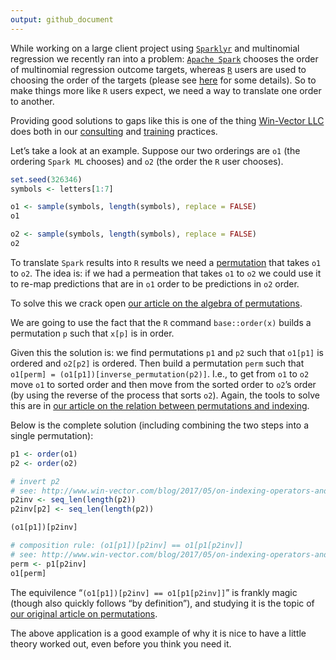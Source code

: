 ```yaml
---
output: github_document
---
```


While working on a large client project using [`Sparklyr`](https://spark.rstudio.com) and multinomial regression we recently ran into a problem:
[`Apache Spark`](https://spark.apache.org) chooses the order of multinomial regression outcome targets, whereas [`R`](https://www.r-project.org) users are 
used to choosing the order of the targets (please see [here](https://github.com/rstudio/sparklyr/issues/907) for some details).  So to make things more like `R` users expect, we need a way to translate one order to another.

Providing good solutions to gaps like this is one of the thing [Win-Vector LLC](http://www.win-vector.com/) does both in our [consulting](http://www.win-vector.com/site/service-offerings/consulting/) and [training](http://www.win-vector.com/site/service-offerings/training-overview/) practices.

Let's take a look at an example.  Suppose our two orderings are `o1` (the ordering `Spark ML` chooses) and `o2` (the order the `R` user chooses). 

```r
set.seed(326346)
symbols <- letters[1:7]

o1 <- sample(symbols, length(symbols), replace = FALSE)
o1

o2 <- sample(symbols, length(symbols), replace = FALSE)
o2
```

To translate `Spark` results into `R` results we need a [permutation](https://en.wikipedia.org/wiki/Permutation) that takes `o1` to `o2`.  The idea is: if we had a permeation that takes `o1` to `o2` we could use it to re-map predictions that are in `o1` order to be predictions in `o2` order.

To solve this we crack open [our article on the algebra of permutations](http://www.win-vector.com/blog/2017/05/on-indexing-operators-and-composition/).  
 
We are going to use the fact that the `R` command `base::order(x)` builds a permutation `p` such that `x[p]` is in order.  

Given this the solution is: we find permutations `p1` and `p2` such that `o1[p1]` is ordered and `o2[p2]` is ordered.  Then build a permutation `perm` such that `o1[perm] = (o1[p1])[inverse_permutation(p2)]`.  I.e., to get from `o1` to `o2` move `o1` to sorted order and then move from the sorted order to `o2`'s order (by using the reverse of the process that sorts `o2`).  Again, the tools to solve this are in [our article on the relation between permutations and indexing](http://www.win-vector.com/blog/2017/05/on-indexing-operators-and-composition/).

Below is the complete solution (including combining the two steps into a single permutation):
 
```r
p1 <- order(o1)
p2 <- order(o2)

# invert p2
# see: http://www.win-vector.com/blog/2017/05/on-indexing-operators-and-composition/
p2inv <- seq_len(length(p2))
p2inv[p2] <- seq_len(length(p2))

(o1[p1])[p2inv]

# composition rule: (o1[p1])[p2inv] == o1[p1[p2inv]]
# see: http://www.win-vector.com/blog/2017/05/on-indexing-operators-and-composition/
perm <- p1[p2inv]
o1[perm]
```

The equivilence "`(o1[p1])[p2inv] == o1[p1[p2inv]]`" is frankly magic (though also quickly follows "by definition"), and studying it is the topic of [our original article on permutations](http://www.win-vector.com/blog/2017/05/on-indexing-operators-and-composition/).  

The above application is a good example of why it is nice to have a little theory worked out, even before you think you need it.




